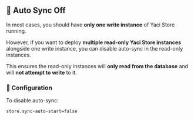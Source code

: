 &nbsp;

## 🔁 Auto Sync Off

In most cases, you should have **only one write instance** of Yaci Store running.

However, if you want to deploy **multiple read-only Yaci Store instances** alongside one write instance, you can disable auto-sync in the read-only instances.

This ensures the read-only instances will **only read from the database** and will **not attempt to write** to it.

### 🔧 Configuration

To disable auto-sync:

```properties
store.sync-auto-start=false

